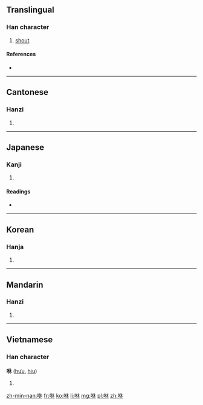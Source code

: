 ==Translingual==

===Han character===
{{Han char|rn=30|rad=口|as=06|sn=9|four=6409<sub>0</sub>|canj=口人木 (ROD)|ids=⿰[[口]][[休]]}}

# [[shout]]

====References====
* {{Han ref|kx=0188.010|dkj=03570|dj=0407.020|hdz=10617.070|uh=54BB|ud=21691|bh=ABA6|bd=43942}}

----

==Cantonese==

===Hanzi===
{{yue-hanzi|jyut=|y=yau1}}

# {{defn|lang=yue|sort=口06}}

----

==Japanese==

===Kanji===
{{ja-kanji|grade=|rs=口06}}

# {{defn|lang=ja|sort=口06}}

====Readings====
* {{ja-readings|on=[[く]] (ku), [[きょう]] (kyō), [[こう]] (kō)|kun=}}

----

==Korean==

===Hanja===
{{ko-hanja|hangeul=휴|rv=hyu|mr=hyu}}

# {{defn|lang=ko|sort=口06}}

----

==Mandarin==

===Hanzi===
{{cmn-hanzi|pin=[[xiū]] ([[xiu1]]), [[xǔ]] ([[xu3]])|wg=hsiu<sup>1</sup>, hsü<sup>3</sup>}}

# {{defn|lang=cmn|sort=口06}}

----

==Vietnamese==

===Han character===
'''咻''' ([[hưu]], [[hiu]])

# {{defn|lang=vi}}

[[zh-min-nan:咻]]
[[fr:咻]]
[[ko:咻]]
[[li:咻]]
[[mg:咻]]
[[pl:咻]]
[[zh:咻]]